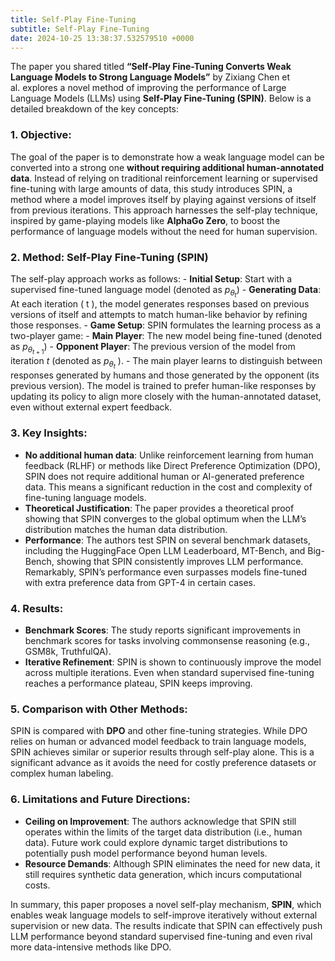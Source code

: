 ```yaml
---
title: Self-Play Fine-Tuning
subtitle: Self-Play Fine-Tuning
date: 2024-10-25 13:38:37.532579510 +0000
---
```

The paper you shared titled **"Self-Play Fine-Tuning Converts Weak Language Models to Strong Language Models"** by Zixiang Chen et al. explores a novel method of improving the performance of Large Language Models (LLMs) using **Self-Play Fine-Tuning (SPIN)**. Below is a detailed breakdown of the key concepts:

### 1. **Objective**: 
The goal of the paper is to demonstrate how a weak language model can be converted into a strong one **without requiring additional human-annotated data**. Instead of relying on traditional reinforcement learning or supervised fine-tuning with large amounts of data, this study introduces SPIN, a method where a model improves itself by playing against versions of itself from previous iterations. This approach harnesses the self-play technique, inspired by game-playing models like **AlphaGo Zero**, to boost the performance of language models without the need for human supervision.

### 2. **Method: Self-Play Fine-Tuning (SPIN)**
The self-play approach works as follows:
- **Initial Setup**: Start with a supervised fine-tuned language model (denoted as $p_{\theta_t}$)
- **Generating Data**: At each iteration \( t \), the model generates responses based on previous versions of itself and attempts to match human-like behavior by refining those responses.
- **Game Setup**: SPIN formulates the learning process as a two-player game:
   - **Main Player**: The new model being fine-tuned (denoted as $p_{\theta_{t+1}}$)
   - **Opponent Player**: The previous version of the model from iteration  $t$  (denoted as $p_{\theta_t}$ ).
- The main player learns to distinguish between responses generated by humans and those generated by the opponent (its previous version). The model is trained to prefer human-like responses by updating its policy to align more closely with the human-annotated dataset, even without external expert feedback.

### 3. **Key Insights**:
- **No additional human data**: Unlike reinforcement learning from human feedback (RLHF) or methods like Direct Preference Optimization (DPO), SPIN does not require additional human or AI-generated preference data. This means a significant reduction in the cost and complexity of fine-tuning language models.
- **Theoretical Justification**: The paper provides a theoretical proof showing that SPIN converges to the global optimum when the LLM's distribution matches the human data distribution.
- **Performance**: The authors test SPIN on several benchmark datasets, including the HuggingFace Open LLM Leaderboard, MT-Bench, and Big-Bench, showing that SPIN consistently improves LLM performance. Remarkably, SPIN's performance even surpasses models fine-tuned with extra preference data from GPT-4 in certain cases.

### 4. **Results**:
- **Benchmark Scores**: The study reports significant improvements in benchmark scores for tasks involving commonsense reasoning (e.g., GSM8k, TruthfulQA).
- **Iterative Refinement**: SPIN is shown to continuously improve the model across multiple iterations. Even when standard supervised fine-tuning reaches a performance plateau, SPIN keeps improving.

### 5. **Comparison with Other Methods**:
SPIN is compared with **DPO** and other fine-tuning strategies. While DPO relies on human or advanced model feedback to train language models, SPIN achieves similar or superior results through self-play alone. This is a significant advance as it avoids the need for costly preference datasets or complex human labeling.

### 6. **Limitations and Future Directions**:
- **Ceiling on Improvement**: The authors acknowledge that SPIN still operates within the limits of the target data distribution (i.e., human data). Future work could explore dynamic target distributions to potentially push model performance beyond human levels.
- **Resource Demands**: Although SPIN eliminates the need for new data, it still requires synthetic data generation, which incurs computational costs.

In summary, this paper proposes a novel self-play mechanism, **SPIN**, which enables weak language models to self-improve iteratively without external supervision or new data. The results indicate that SPIN can effectively push LLM performance beyond standard supervised fine-tuning and even rival more data-intensive methods like DPO.